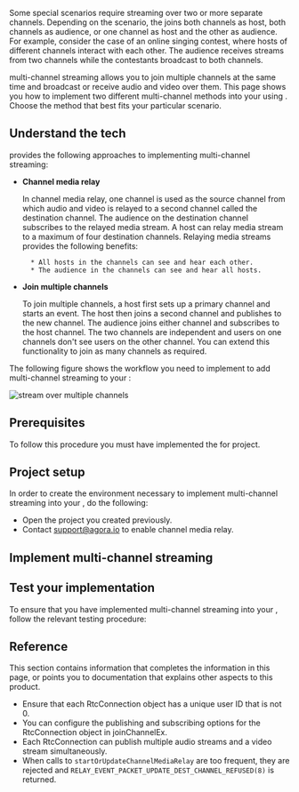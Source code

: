 

Some special scenarios require streaming over two or more separate channels. Depending on the scenario, the <Vpl k="CLIENT" /> joins both channels as host, both channels as audience, or one channel as host and the other as audience. For example, consider the case of an online singing contest, where hosts of different channels interact with each other. The audience receives streams from two channels while the contestants broadcast to both channels.

<Vg k="COMPANY" /> <Vg k="VSDK" /> multi-channel streaming allows you to join multiple channels at the same time and broadcast or receive audio and video over them. This page shows you how to implement two different multi-channel methods into your <Vpl k="CLIENT" /> using <Vg k="VSDK" />. Choose the method that best fits your particular scenario.

## Understand the tech

<Vg k="COMPANY" />  <Vg k="VSDK" /> provides the following approaches to implementing multi-channel streaming:

* **Channel media relay**

    In channel media relay, one channel is used as the source channel from which audio and video is relayed to a second channel called the destination channel. The audience on the destination channel subscribes to the relayed media stream. A host can relay media stream to a maximum of four destination channels. Relaying media streams provides the following benefits:

        * All hosts in the channels can see and hear each other.
        * The audience in the channels can see and hear all hosts.

* **Join multiple channels**

    To join multiple channels, a host first sets up a primary channel and starts an event. The host then joins a second channel and publishes to the new channel. The audience joins either channel and subscribes to the host channel. The two channels are independent and users on one channels don't see users on the other channel. You can extend this functionality to join as many channels as required.

The following figure shows the workflow you need to implement to add multi-channel streaming to your <Vpl k="CLIENT" />:

![stream over multiple channels](/images/interactive-live-streaming/live-streaming-over-multiple-channels.png)

## Prerequisites

To follow this procedure you must have implemented the <Link to="../get-started/get-started-sdk"><Vg k="GET_STARTED"/></Link> for <Vpd k="NAME"/> project.

## Project setup

In order to create the environment necessary to implement <Vg k="COMPANY" /> multi-channel streaming into your <Vpl k="CLIENT" />, do the following:

* Open the [<Vg k="GET_STARTED"/>](../get-started/get-started-sdk) <Vpd k="NAME"/> project you created previously.
* Contact support@agora.io to enable channel media relay.

## Implement multi-channel streaming

<ProjectImplement/>

## Test your implementation

To ensure that you have implemented multi-channel streaming into your <Vpl k="CLIENT" />, follow the relevant testing procedure:

<ProjectTest/>

## Reference

This section contains information that completes the information in this page, or points you to documentation that explains other aspects to this product.


- Ensure that each RtcConnection object has a unique user ID that is not 0.
- You can configure the publishing and subscribing options for the RtcConnection object in joinChannelEx.
- Each RtcConnection can publish multiple audio streams and a video stream simultaneously.
- When calls to `startOrUpdateChannelMediaRelay` are too frequent, they are rejected and `RELAY_EVENT_PACKET_UPDATE_DEST_CHANNEL_REFUSED(8)` is returned.

<Reference/>

